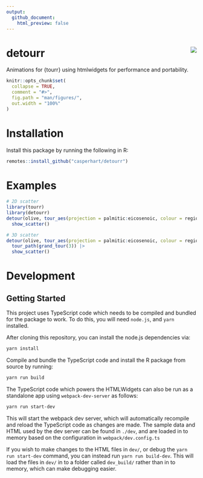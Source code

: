 ```yaml
---
output:
  github_document:
    html_preview: false
---
```


<!-- README.md is generated from README.Rmd. Please edit that file -->

# detourr <img src="man/figures/logo.png" align="right"/>

Animations for {tourr} using htmlwidgets for performance and portability.

```r
knitr::opts_chunk$set(
  collapse = TRUE,
  comment = "#>",
  fig.path = "man/figures/",
  out.width = "100%"
)
```

# Installation

Install this package by running the following in R:

```r
remotes::install_github("casperhart/detourr")
``` 

# Examples

```r
# 2D scatter
library(tourr)
library(detourr)
detour(olive, tour_aes(projection = palmitic:eicosenoic, colour = region)) |>
  show_scatter()
```

```r
# 3D scatter
detour(olive, tour_aes(projection = palmitic:eicosenoic, colour = region)) |>
  tour_path(grand_tour(3)) |>
  show_scatter()
```

# Development

## Getting Started

This project uses TypeScript code which needs to be compiled and bundled for
the package to work. To do this, you will need `node.js`, and `yarn`
installed.

After cloning this repository, you can install the node.js dependencies via:

```bash
yarn install
```

Compile and bundle the TypeScript code and install the R package from source by
running:

```bash
yarn run build
```

The TypeScript code which powers the HTMLWidgets can also be run as a
standalone app using `webpack-dev-server` as follows:

```bash
yarn run start-dev
```

This will start the webpack dev server, which will automatically recompile and
reload the TypeScript code as changes are made.
The sample data and HTML used by the dev server can be found in `./dev`, and
are loaded in to memory based on the configuration in `webpack/dev.config.ts`

If you wish to make changes to the HTML files in `dev/`, or debug the
`yarn run start-dev` command, you can instead run `yarn run build-dev`.
This will load the files in `dev/` in to a folder called `dev_build/` rather
than in to memory, which can make debugging easier.
